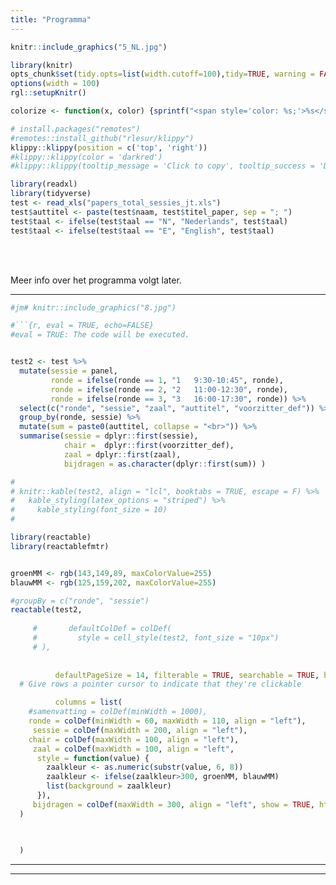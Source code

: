 ```yaml
---
title: "Programma"
---
```


```r
knitr::include_graphics("5_NL.jpg")
```

```r
library(knitr)
opts_chunk$set(tidy.opts=list(width.cutoff=100),tidy=TRUE, warning = FALSE, message = FALSE,comment = "#>", cache=TRUE, class.source=c("test"), class.output=c("test2"), cache.lazy = FALSE)
options(width = 100) 
rgl::setupKnitr()

colorize <- function(x, color) {sprintf("<span style='color: %s;'>%s</span>", color, x) }

```

```r
# install.packages("remotes")
#remotes::install_github("rlesur/klippy")
klippy::klippy(position = c('top', 'right'))
#klippy::klippy(color = 'darkred')
#klippy::klippy(tooltip_message = 'Click to copy', tooltip_success = 'Done')
```

<!-- U kunt het programma hier downloaden als pdf [dvds2024.pdf]().   -->

<!-- data input -->

```r
library(readxl)
library(tidyverse)
test <- read_xls("papers_total_sessies_jt.xls")
test$auttitel <- paste(test$naam, test$titel_paper, sep = "; ")
test$taal <- ifelse(test$taal == "N", "Nederlands", test$taal)
test$taal <- ifelse(test$taal == "E", "English", test$taal)
```

<br>
<br>

Meer info over het programma volgt later.

<!---
Op deze pagina vindt u:

-   [Programmaoverzicht](#overzicht)
-   [Informatie over de keynotes](#keynotes)\
-   [Sessieoverzicht](#sessies)\
-   [Programmadetails](#details)

Het programma is het laatst aangepast op **`r format(Sys.time(), format="%d %B %Y")`** om **`r substr(Sys.time(), 12,16)`**

--->

------------------------------------------------------------------------

<!---overzicht

## Overzicht {#overzicht}

```r
library(knitr)
library(kableExtra)


wat <- c("Inloop (koffie)", "Sessies Ronde 1", "Pauze", "Sessies Ronde 2", "ledenvergadering NSV (incl. lunch)", "lunch", "Plenaire Sessie (keynotes)", "Pauze"," Sessies Ronde 3", "Borrel")
wanneer <- c("9:00-9:30", "9:30-10:45", "10:45-11:00", "11:00-12:30", "12:30-13:45", "12:30-13:45", "13:45-15:30", "15:30-16:00", "16:00-17:30", "17:30-18:30" )
waar <- c("Iris (verdieping 1)","MM","Iris (verdieping 1)","MM","MM02.630", "Refter","MM00.029","Iris (verdieping 1)","MM","Iris (verdieping 1)")
df <- data.frame( wanneer=wanneer, wat=wat, waar=waar)

knitr::kable(df, align = "lcc", booktabs = TRUE) %>%
  kable_styling(latex_options = "striped") %>% 
    kable_styling(font_size = 15) %>% 
  row_spec(7, color = 'white', background = 'darkgrey') 
```

--->

<!---keynotes
## Keynotes {#keynotes}
--->

```{=html}
<!---
<div style="background-color: blue; width: 100%; height: 650px;">  --->
```
<!---
::: {style="background-color: #CCCCCC; width: 50%; height: 600px; float:left; margin: auto; padding: 20px; box-sizing: border-box; overflow-y: auto;"}
--->

```r
#jm# knitr::include_graphics("8.jpg")
```


<!---
[Ingrid Boas](https://www.wur.nl/en/persons/ingrid-boas.htm) is universitair hoofddocent bij de Environmental Policy Group aan de Wageningen University. In haar onderzoek richt zij zich op milieubeheer, mobiliteit en bestuur. Zo onderzoekt zij de relatie tussen klimaatverandering en menselijke (im)mobiliteit en hoe dit zich op diverse manieren manifesteert in verschillende delen van de wereld.

In haar keynote, zal ze putten uit resultaten van haar eerdere Veni-onderzoek en lopende Vidi-beurs over klimaatgerelateerde mobiliteit in grensgebieden. Ze besteedt aandacht aan de verschillende manieren hoe klimaatverandering gevolgen heeft voor mobiliteit en hoe de relatie tussen klimaat en mobiliteit geduid wordt, ook op politiek vlak. Vanuit het perspectief van een interdisciplinaire wetenschapper zal ze schetsen waar ze mogelijkheden ziet voor een meer sociologische onderzoeksaanpak op het gebied van klimaatmobiliteitsonderzoek in Nederland en België.
:::

::: {style="background-color: #DCDCDC; width: 50%; height: 600px; float:left; margin: auto; padding: 20px; box-sizing: border-box; overflow-y: auto;"}
```r
#jm# knitr::include_graphics("8.jpg")
```

[Ann Crabbé](https://www.uantwerpen.be/en/staff/ann-crabbe/) is senior onderzoeker en lid van het Centre of Research on Environmental and Social Change van de Universiteit Antwerpen. Ann heeft een diploma kandidaat in de sociologie (1998), licentiaat in de bestuurswetenschappen (2000) en is doctor in de politieke en sociale wetenschappen (2008). In haar onderwijs en onderzoek pleit ze sterk voor interdisciplinaire samenwerking om de complexiteit van duurzaamheidsproblemen aan te pakken. Samen met biologe Sara Vicca was ze co-editor van het boek 'Van Klimaatverandering naar Systeemverandering'.

:::

--->

<!---

<br> <br> <br> <br>


------------------------------------------------------------------------
sessie

## Sessies {#sessies}

<br>
-->


```r
#```{r, eval = TRUE, echo=FALSE}
#eval = TRUE: The code will be executed.


test2 <- test %>%
  mutate(sessie = panel, 
         ronde = ifelse(ronde == 1, "1   9:30-10:45", ronde), 
         ronde = ifelse(ronde == 2, "2   11:00-12:30", ronde),
         ronde = ifelse(ronde == 3, "3   16:00-17:30", ronde)) %>%
  select(c("ronde", "sessie", "zaal", "auttitel", "voorzitter_def")) %>%
  group_by(ronde, sessie) %>%
  mutate(sum = paste0(auttitel, collapse = "<br>")) %>%
  summarise(sessie = dplyr::first(sessie),
            chair =  dplyr::first(voorzitter_def),
            zaal = dplyr::first(zaal),
            bijdragen = as.character(dplyr::first(sum)) )

# 
# knitr::kable(test2, align = "lcl", booktabs = TRUE, escape = F) %>%
#   kable_styling(latex_options = "striped") %>% 
#     kable_styling(font_size = 10)  
# 

library(reactable)
library(reactablefmtr)


groenMM <- rgb(143,149,89, maxColorValue=255)
blauwMM <- rgb(125,159,202, maxColorValue=255)

#groupBy = c("ronde", "sessie")
reactable(test2, 
          
     #       defaultColDef = colDef(
     #         style = cell_style(test2, font_size = "10px")
     # ),
          
          
          defaultPageSize = 14, filterable = TRUE, searchable = TRUE, highlight = TRUE, showPageSizeOptions = TRUE, pageSizeOptions = c(4, 14, 28, 50), showPagination = TRUE,
  # Give rows a pointer cursor to indicate that they're clickable

          columns = list(
    #samenvatting = colDef(minWidth = 1000),
    ronde = colDef(minWidth = 60, maxWidth = 110, align = "left"),
     sessie = colDef(maxWidth = 200, align = "left"),
    chair = colDef(maxWidth = 100, align = "left"),
     zaal = colDef(maxWidth = 100, align = "left",
      style = function(value) {
        zaalkleur <- as.numeric(substr(value, 6, 8))
        zaalkleur <- ifelse(zaalkleur>300, groenMM, blauwMM)
        list(background = zaalkleur)
      }),
     bijdragen = colDef(maxWidth = 300, align = "left", show = TRUE, html = TRUE, style = cell_style(test2, font_size = "10px") )# overrides the default
  )

  
  
  )


```


------------------------------------------------------------------------

<!---details

## Details {#details}

Do's and Don'ts

-   Totaaltijd per spreker hangt van aantal sprekers per sessie:
    -   Sessie 1, 3 sprekers: 25 minuten\
    -   Sessie 1, 4 sprekers: 18 minuten\
    -   Sessie 2/3, 4 sprekers: 22 minuten\
    -   Sessie 2/3, 5 sprekers: 18 minuten

Wij adviseren een presentatietijd van **13 minuten** en de overige tijd te reserveren voor discussie. De discussies vinden plaats direct na elke presentatie.

Het is niet nodig om van te voren je presentatie ergens te uploaden. Je kan je presentatie op een USB meenemen en op de aanwezige computer in de zaal zetten, of je kan je eigen laptop aansluiten (elke type aansluiting is aanwezig).

Hieronder vindt u het programma.

-   U kunt zoeken en filteren op `sessie`, `auteur`, etc.
-   Door op de kolomnamen te klikken kunt u sorteren op bijvoorbeeld `ronde` of `sessie`.\
-   Door op het pijltje te klikken kunt u de abstracts lezen.

```r
test2 <- test %>% 
  mutate(sessie = panel,
         auteur = naam,
         taal = ifelse(taal == "N", "Nederlands", taal),
         taal = ifelse(taal == "E", "English", taal),
         titel = titel_paper) %>%
  select(c("ronde", "sessie", "zaal", "auteur", "coauteurs", "taal", "titel", "samenvatting"))

groenMM <- rgb(143,149,89, maxColorValue=255)
blauwMM <- rgb(125,159,202, maxColorValue=255)


library(reactable)
#groupBy = c("ronde", "sessie")
reactable(test2, defaultPageSize = 10, filterable = TRUE, searchable = TRUE, highlight = TRUE, showPageSizeOptions = TRUE, pageSizeOptions = c(4, 10, 50, 100, 200), showPagination = TRUE,
        details = function(index) paste("Samenvatting:", test2$samenvatting[index]),
  onClick = "expand",
  # Give rows a pointer cursor to indicate that they're clickable
  rowStyle = list(cursor = "pointer"),
          columns = list(
    #samenvatting = colDef(minWidth = 1000),
    titel = colDef(minWidth = 200), 
    ronde = colDef(minWidth = 60, align = "left"),
    zaal = colDef(
      style = function(value) {
        zaalkleur <- as.numeric(substr(value, 6, 8))
        zaalkleur <- ifelse(zaalkleur>300, groenMM, blauwMM)
        list(background = zaalkleur)
      }),
    samenvatting = colDef(show = FALSE)# overrides the default
  ))
```

<br> <br>

--->

------------------------------------------------------------------------



